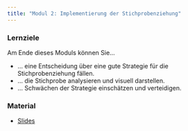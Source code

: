 ```yaml
---
title: "Modul 2: Implementierung der Stichprobenziehung"
---
```


::: {.callout-tip} 
### Lernziele

Am Ende dieses Moduls können Sie...


* ... eine Entscheidung über eine gute Strategie für die Stichprobenziehung fällen.
* ... die Stichprobe analysieren und visuell darstellen.
* ... Schwächen der Strategie einschätzen und verteidigen.

:::

### Material
* [Slides](https://drive.google.com/file/d/1JIrrc5DDtqi-6mkxeoM6TVQHsOrzGtrl/view?usp=drive_link)

